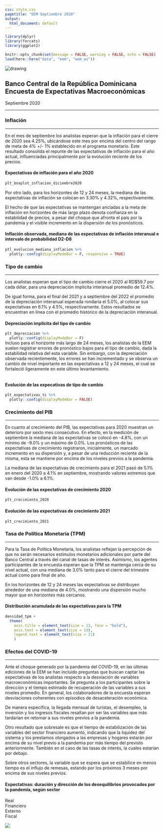 ---
css: style.css
pagetitle: "EEM Septiembre 2020"
output:
  html_document: default
---
<!---
<link rel="stylesheet" href="https://stackpath.bootstrapcdn.com/bootstrap/4.5.0/css/bootstrap.min.css" integrity="sha384-9aIt2nRpC12Uk9gS9baDl411NQApFmC26EwAOH8WgZl5MYYxFfc+NcPb1dKGj7Sk" crossorigin="anonymous">
<script src="https://stackpath.bootstrapcdn.com/bootstrap/4.5.0/js/bootstrap.min.js" integrity="sha384-OgVRvuATP1z7JjHLkuOU7Xw704+h835Lr+6QL9UvYjZE3Ipu6Tp75j7Bh/kR0JKI" crossorigin="anonymous"></script>
-->

```{r config, include=FALSE}
library(dplyr)
library(forcats)
library(ggplot2)

knitr::opts_chunk$set(message = FALSE, warning = FALSE, echo = FALSE)
load(here::here("data", "eem", "eem_ws"))
```


<!-- Header del documento -->
<div class = "header">

  <div class="imagen">
  <img src="img/bcrd_squared.png" alt="drawing"/>
  </div>
  
  <div class="title">
  <h2>Banco Central de la República Dominicana<br>
Encuesta de Expectativas Macroeconómicas</h2>
<span>Septiembre 2020</span>
  </div>
  
</div>
<hr class="head-ruler">


<!-- Inflación -->

### Inflación
***

<div class="inflacion-container">
<!-- Redancción -->
<div class="left first">

En el mes de septiembre los analistas esperan que la inflación para el cierre de 2020 sea 4.25%, ubicándose este mes por encima del centro del rango de meta de 4% +/- 1% establecido en el programa monetario. Este resultado consolida el repunte de las expectativas de inflación para el año actual, influenciadas principalmente por la evolución reciente de los precios.

</div>

<div class="right first">
#### Expectativas de inflación para el año 2020
```{r plt_inflacion_diciembre, fig.width=5.5, fig.height=3.8}
plt_boxplot_inflacion_diciembre2020
```
</div>

<div class="left secondl">

Por otro lado, para los horizontes de 12 y 24 meses, la mediana de las expectativas de inflación se colocan en 3.30% y 4.32%, respectivamente.

El hecho de que las expectativas se mantengan ancladas a la meta de inflación en horizontes de más largo plazo denota confianza en la estabilidad de precios, a pesar del choque que afronta el país por la pandemia y el visible incremento en la dispersión de los pronósticos.
</div>

<div class="right second">

#### Inflación observada, mediana de las expectativas de inflación interanual e intervalo de probabilidad D2-D8 
```{r ptl_desviacion_inflacion, fig.width=5.5, fig.height=3.8}
ptl_evolucion_mediana_inflacion %>% 
  plotly::config(displayModeBar = F, responsive = TRUE)
```

</div>
</div>

### Tipo de cambio
***

<div class="tc-container">

<div class="left first">

Los analistas esperan que el tipo de cambio cierre el 2020 al RD$59.7 por cada dólar, para una depreciación implícita interanual promedio de 12.4%.

De igual forma, para el final del 2021 y a septiembre del 2022 el promedio de la depreciación interanual esperada rondaría el 5.0%, al colocar sus expectativas en 6.1% y 4.5%, respectivamente.  Estos resultados se encuentran en línea con el promedio histórico de la depreciación interanual.
</div>

<div class="right first">
#### Depreciación implícita del tipo de cambio
```{r plt_depreciacion, fig.width=5.5, fig.height=3.8}
plt_depreciacion %>% 
  plotly::config(displayModeBar = F) 
```
</div>

<div class="left second" style="position: relative; bottom: 15px;">

Incluso para el horizonte más largo de 24 meses, los analistas de la EEM suelen registrar errores de pronóstico bajos para el tipo de cambio, dada la estabilidad relativa del esta variable. Sin embargo, con la depreciación observada recientemente, los errores se han incrementado y se observa un cambio de nivel importante en las expectativas a 12 y 24 meses, el cual se fortaleció ligeramente en este último levantamiento.

</div>

<div class="right second">
#### Evolución de las expecativas de tipo de cambio

```{r plt_expectativas_tc, fig.width=5.5, fig.height=3.8}
plt_expectativas_tc %>% 
  plotly::config(displayModeBar = FALSE)
```

</div>
</div>


### Crecimiento del PIB
***
<div class="pib-container">
<div class="left">

En cuanto al crecimiento del PIB, las expectativas para 2020 muestran un deterioro por sexto mes consecutivo. En efecto, en la medición de septiembre la mediana de las expectativas se colocó en -4.8%, con un mínimo de -9.0% y un máximo de 0.0%.  Los pronósticos de las expectativas de crecimiento registraron, inicialmente, un marcado incremento en su dispersión y, a pesar de una reducción reciente de la misma, esta se mantiene por encima de los niveles previos a la pandemia.

La mediana de las expectativas de crecimiento para el 2021 pasó de 5.1% en enero del 2020 a 4.1% en septiembre, mostrando valores extremos que van desde -1.0% a 6.1%.

</div>

<div class="right">
#### Evolución de las expectativas de crecimiento 2020
```{r crecimiento_2020, fig.width=5.5, fig.height=3.8}
plt_crecimiento_2020
```

#### Evolución de las expectativas de crecimiento 2021
```{r crecimiento_2021, fig.width=5.5, fig.height=3.8}
plt_crecimiento_2021
```
</div>
</div>

### Tasa de Política Monetaria (TPM)
***

<div class="pib-container">
<div class="left">

Para la Tasa de Política Monetaria, los analistas reflejan la percepción de que no serán necesarios estímulos monetarios adicionales por parte del Banco Central a través del canal de tasas de interés. Asimismo, los agentes participantes de la encuesta esperan que la TPM se mantenga cerca de su nivel actual, con una mediana de 3.0% tanto para el cierre del trimestre actual como para final de año.

En los horizontes de 12 y 24 meses las expectativas se distribuyen alrededor de una mediana de 4.0%, mostrando una dispersión mucho mayor que en horizontes más cercanos.


</div>

<div class="right">
#### Distribución acumulada de las expectativas para la TPM
```{r}
densidad_tpm +
  theme(
    axis.title = element_text(size = 13, face = "bold"),
    axis.text = element_text(size = 13),
    legend.text = element_text(size = 11)
    )
```

</div>
</div>

### Efectos del COVID-19
***

<div class="covid-container">

Ante el choque generado por la pandemia del COVID-19, en las últimas ediciones de la EEM se han incluido preguntas que buscan captar las expectativas de los analistas respecto a la desviación de variables macroeconómicas importantes. Se pregunta a los participantes sobre la dirección y el tiempo estimado de recuperación de las variables a
sus niveles promedio. En general, los colaboradores de la encuesta esperan desviaciones coherentes con episodios de desaceleración económica.

De manera específica, la llegada mensual de turistas, el desempleo, la inversión y los ingresos fiscales resaltan por ser las variables que más tardarían en retornar a sus niveles previos a la pandemia.

Otro resultado que sobresale es que el tiempo de estabilización de las variables del sector financiero aumentó, indicando que la liquidez del sistema y los prestamos otorgados a las empresas y hogares estarán por encima de su nivel previo a la pandemia por más tiempo del previsto anteriormente. También en el caso de las tasas de interés, la cuales estarían por debajo.

Sobre otros sectores, la variable que se espera que se estabilice en menos tiempo es el influjo de remesas, estando por los próximos 3 meses por encima de sus niveles previos.

</div>

<h4 class="covid-dt">Expectativas: duración y dirección de los desequilibrios provocados por la pandemia, según sector</h4>

<div class = "button-row"  align="center">
<div class = "btn btn-secondary" id="real"> Real </div>
<div class = "btn btn-secondary" id="financiero"> Financiero </div>
<div class = "btn btn-secondary" id="externo"> Externo </div>
<div class = "btn btn-secondary" id="fiscal"> Fiscal </div>
</div>

<img id = "covid_sector" src="https://raw.githubusercontent.com/encuestas-macro/eem-septiembre2020/master/recuperacion_real.png">

</div>


<script>
let realButton = document.getElementById("real");
let financieroButton = document.getElementById("financiero");
let externoButton = document.getElementById("externo");
let fiscalButton = document.getElementById("fiscal");
let graficoSector = document.getElementById("covid_sector");

let realPath = "https://raw.githubusercontent.com/encuestas-macro/eem-septiembre2020/master/recuperacion_real.png";
let financieroPath = "https://raw.githubusercontent.com/encuestas-macro/eem-septiembre2020/master/recuperacion_financiero.png";
let externoPath = "https://raw.githubusercontent.com/encuestas-macro/eem-septiembre2020/master/recuperacion_externo.png";
let fiscalPath = "https://raw.githubusercontent.com/encuestas-macro/eem-septiembre2020/master/recuperacion_fiscal.png"

realButton.onclick = () => {
graficoSector.src = realPath;
realButton.style.backgroundColor = "#7f5d00";
financieroButton.style.backgroundColor = "grey";
externoButton.style.backgroundColor = "grey";
fiscalButton.style.backgroundColor = "grey";
}

financieroButton.onclick = () => {
graficoSector.src = financieroPath;
realButton.style.backgroundColor = "grey";
financieroButton.style.backgroundColor = "#7f5d00";
externoButton.style.backgroundColor = "grey";
fiscalButton.style.backgroundColor = "grey";
}

externoButton.onclick = () => {
graficoSector.src = externoPath;
realButton.style.backgroundColor = "grey";
financieroButton.style.backgroundColor = "grey";
externoButton.style.backgroundColor = "#7f5d00";
fiscalButton.style.backgroundColor = "grey";
}

fiscalButton.onclick = () => {
graficoSector.src = fiscalPath;
realButton.style.backgroundColor = "grey";
financieroButton.style.backgroundColor = "grey";
externoButton.style.backgroundColor = "grey";
fiscalButton.style.backgroundColor = "#7f5d00";
graficosSector.height
}

realButton.style.backgroundColor = "#7f5d00"

</script>




<!--

<div class="footer text-center">
<h3>Departamento de Programación Monetaria y Estudios Económicos</h3>
<h4>División de Encuestas Macroeconómicas</h4>
-->




